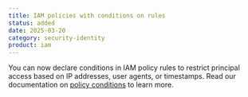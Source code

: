 ```yaml
---
title: IAM policies with conditions on rules
status: added
date: 2025-03-20
category: security-identity
product: iam
---
```


You can now declare conditions in IAM policy rules to restrict principal access based on IP addresses, user agents, or timestamps. Read our documentation on [policy conditions](/iam/reference-content/understanding-policy-conditions/) to learn more.

